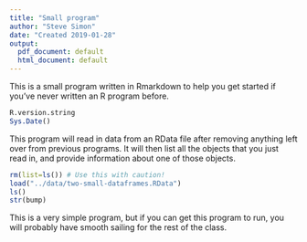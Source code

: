 ```yaml
---
title: "Small program"
author: "Steve Simon"
date: "Created 2019-01-28"
output:
  pdf_document: default
  html_document: default
---
```


This is a small program written in Rmarkdown to help you get started if you've never written an R program before.

```r
R.version.string
Sys.Date()
```

This program will read in data from an RData file after removing anything left over from previous programs. It will then list all the objects that you just read in, and provide information about one of those objects.

```r
rm(list=ls()) # Use this with caution!
load("../data/two-small-dataframes.RData")
ls()
str(bump)
```

This is a very simple program, but if you can get this program to run, you will probably have smooth sailing for the rest of the class.
